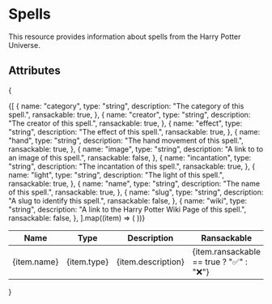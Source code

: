 # Spells
This resource provides information about spells from the Harry Potter Universe.

## Attributes
{
<table>
  <thead>
    <tr>
      <th>Name</th>
      <th>Type</th>
      <th>Description</th>
      <th>Ransackable</th>
    </tr>
  </thead>
  <tbody>
    {[
      {
        name: "category",
        type: "string",
        description: "The category of this spell.",
        ransackable: true,
      },
      {
        name: "creator",
        type: "string",
        description: "The creator of this spell.",
        ransackable: true,
      },
      {
        name: "effect",
        type: "string",
        description: "The effect of this spell.",
        ransackable: true,
      },
      {
        name: "hand",
        type: "string",
        description: "The hand movement of this spell.",
        ransackable: true,
      },
      {
        name: "image",
        type: "string",
        description: "A link to to an image of this spell.",
        ransackable: false,
      },
      {
        name: "incantation",
        type: "string",
        description: "The incantation of this spell.",
        ransackable: true,
      },
      {
        name: "light",
        type: "string",
        description: "The light of this spell.",
        ransackable: true,
      },
      {
        name: "name",
        type: "string",
        description: "The name of this spell.",
        ransackable: true,
      },
      {
        name: "slug",
        type: "string",
        description: "A slug to identify this spell.",
        ransackable: false,
      },
      {
        name: "wiki",
        type: "string",
        description: "A link to the Harry Potter Wiki Page of this spell.",
        ransackable: false,
      },
    ].map((item) => (
      <tr key={item.name}>
        <td>{item.name}</td>
        <td>{item.type}</td>
        <td>{item.description}</td>
        <td>{item.ransackable == true ? "✅" : "❌"}</td>
      </tr>
    ))}
  </tbody>
</table>
}
